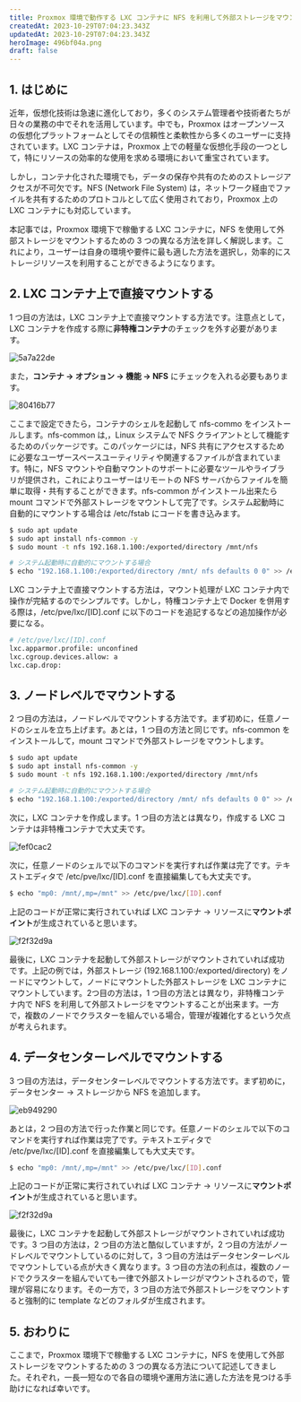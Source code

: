 ---
title: Proxmox 環境で動作する LXC コンテナに NFS を利用して外部ストレージをマウントする 3 つの方法
createdAt: 2023-10-29T07:04:23.343Z
updatedAt: 2023-10-29T07:04:23.343Z
heroImage: 496bf04a.png
draft: false
---

## 1. はじめに

近年，仮想化技術は急速に進化しており，多くのシステム管理者や技術者たちが日々の業務の中でそれを活用しています。中でも，Proxmox はオープンソースの仮想化プラットフォームとしてその信頼性と柔軟性から多くのユーザーに支持されています。LXC コンテナは，Proxmox 上での軽量な仮想化手段の一つとして，特にリソースの効率的な使用を求める環境において重宝されています。

しかし，コンテナ化された環境でも，データの保存や共有のためのストレージアクセスが不可欠です。NFS (Network File System) は，ネットワーク経由でファイルを共有するためのプロトコルとして広く使用されており，Proxmox 上の LXC コンテナにも対応しています。

本記事では，Proxmox 環境下で稼働する LXC コンテナに，NFS を使用して外部ストレージをマウントするための 3 つの異なる方法を詳しく解説します。これにより，ユーザーは自身の環境や要件に最も適した方法を選択し，効率的にストレージリソースを利用することができるようになります。

## 2. LXC コンテナ上で直接マウントする

1 つ目の方法は，LXC コンテナ上で直接マウントする方法です。注意点として，LXC コンテナを作成する際に**非特権コンテナ**のチェックを外す必要があります。

![5a7a22de](5a7a22de.png)

また，**コンテナ → オプション → 機能 → NFS** にチェックを入れる必要もあります。

![80416b77](80416b77.png)

ここまで設定できたら，コンテナのシェルを起動して nfs-commo をインストールします。nfs-common は,，Linux システムで NFS クライアントとして機能するためのパッケージです。このパッケージには，NFS 共有にアクセスするために必要なユーザースペースユーティリティや関連するファイルが含まれています。特に，NFS マウントや自動マウントのサポートに必要なツールやライブラリが提供され，これによりユーザーはリモートの NFS サーバからファイルを簡単に取得・共有することができます。nfs-common がインストール出来たら mount コマンドで外部ストレージをマウントして完了です。システム起動時に自動的にマウントする場合は /etc/fstab にコードを書き込みます。

```bash
$ sudo apt update
$ sudo apt install nfs-common -y
$ sudo mount -t nfs 192.168.1.100:/exported/directory /mnt/nfs

# システム起動時に自動的にマウントする場合
$ echo "192.168.1.100:/exported/directory /mnt/ nfs defaults 0 0" >> /etc/fstab
```

LXC コンテナ上で直接マウントする方法は，マウント処理が LXC コンテナ内で操作が完結するのでシンプルです。しかし，特権コンテナ上で Docker を併用する際は，/etc/pve/lxc/[ID].conf に以下のコードを追記するなどの追加操作が必要になる。

```bash
# /etc/pve/lxc/[ID].conf
lxc.apparmor.profile: unconfined
lxc.cgroup.devices.allow: a
lxc.cap.drop:
```

## 3. ノードレベルでマウントする

2 つ目の方法は，ノードレベルでマウントする方法です。まず初めに，任意ノードのシェルを立ち上げます。あとは，1 つ目の方法と同じです。nfs-common をインストールして，mount コマンドで外部ストレージをマウントします。

```bash
$ sudo apt update
$ sudo apt install nfs-common -y
$ sudo mount -t nfs 192.168.1.100:/exported/directory /mnt/nfs

# システム起動時に自動的にマウントする場合
$ echo "192.168.1.100:/exported/directory /mnt/ nfs defaults 0 0" >> /etc/fstab
```

次に，LXC コンテナを作成します。1 つ目の方法とは異なり，作成する LXC コンテナは非特権コンテナで大丈夫です。

![fef0cac2](fef0cac2.png)

次に，任意ノードのシェルで以下のコマンドを実行すれば作業は完了です。テキストエディタで /etc/pve/lxc/[ID].conf を直接編集しても大丈夫です。

```bash
$ echo "mp0: /mnt/,mp=/mnt" >> /etc/pve/lxc/[ID].conf
```

上記のコードが正常に実行されていれば LXC コンテナ → リソースに**マウントポイント**が生成されていると思います。

![f2f32d9a](f2f32d9a.png)

最後に，LXC コンテナを起動して外部ストレージがマウントされていれば成功です。上記の例では，外部ストレージ (192.168.1.100:/exported/directory) をノードにマウントして，ノードにマウントした外部ストレージを LXC コンテナにマウントしています。2つ目の方法は，1 つ目の方法とは異なり，非特権コンテナ内で NFS を利用して外部ストレージをマウントすることが出来ます。一方で，複数のノードでクラスターを組んでいる場合，管理が複雑化するという欠点が考えられます。

## 4. データセンターレベルでマウントする

3 つ目の方法は，データセンターレベルでマウントする方法です。まず初めに，データセンター → ストレージから NFS を追加します。

![eb949290](eb949290.png)

あとは，2 つ目の方法で行った作業と同じです。任意ノードのシェルで以下のコマンドを実行すれば作業は完了です。テキストエディタで /etc/pve/lxc/[ID].conf を直接編集しても大丈夫です。

```bash
$ echo "mp0: /mnt/,mp=/mnt" >> /etc/pve/lxc/[ID].conf
```

上記のコードが正常に実行されていれば LXC コンテナ → リソースに**マウントポイント**が生成されていると思います。

![f2f32d9a](f2f32d9a.png)

最後に，LXC コンテナを起動して外部ストレージがマウントされていれば成功です。3 つ目の方法は，2 つ目の方法と酷似していますが，2 つ目の方法がノードレベルでマウントしているのに対して，3 つ目の方法はデータセンターレベルでマウントしている点が大きく異なります。3 つ目の方法の利点は，複数のノードでクラスターを組んでいても一律で外部ストレージがマウントされるので，管理が容易になります。その一方で，3 つ目の方法で外部ストレージをマウントすると強制的に template などのフォルダが生成されます。

## 5. おわりに

ここまで，Proxmox 環境下で稼働する LXC コンテナに，NFS を使用して外部ストレージをマウントするための 3 つの異なる方法について記述してきました。それぞれ，一長一短なので各自の環境や運用方法に適した方法を見つける手助けになれば幸いです。
